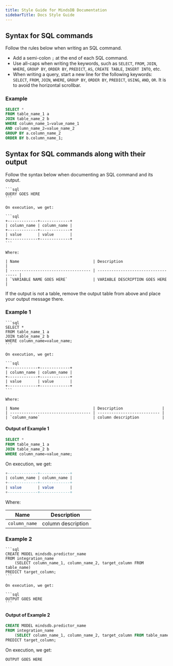 ```yaml
---
title: Style Guide for MindsDB Documentation
sidebarTitle: Docs Style Guide
---
```


## Syntax for SQL commands

Follow the rules below when writing an SQL command.

- Add a semi-colon `;` at the end of each SQL command.
- Use all-caps when writing the keywords, such as `SELECT`, `FROM`, `JOIN`,
  `WHERE`, `GROUP BY`, `ORDER BY`, `PREDICT`, `AS`, `CREATE TABLE`,
  `INSERT INTO`, etc.
- When writing a query, start a new line for the following keywords: `SELECT`,
  `FROM`, `JOIN`, `WHERE`, `GROUP BY`, `ORDER BY`, `PREDICT`, `USING`, `AND`,
  `OR`. It is to avoid the horizontal scrollbar.

### Example

```sql
SELECT *
FROM table_name_1 a
JOIN table_name_2 b
WHERE column_name_1=value_name_1
AND column_name_2=value_name_2
GROUP BY a.column_name_2
ORDER BY b.column_name_1;
```

## Syntax for SQL commands along with their output

Follow the syntax below when documenting an SQL command and its output.

    ```sql
    QUERY GOES HERE
    ```

    On execution, we get:

    ```sql
    +-------------+-------------+
    | column_name | column_name |
    +-------------+-------------+
    | value       | value       |
    +-------------+-------------+
    ```

    Where:

    | Name                                | Description                         |
    | ----------------------------------- | ----------------------------------- |
    | `VARIABLE NAME GOES HERE`           | VARIABLE DESCRIPTION GOES HERE      |

<Note>
  If the output is not a table, remove the output table from above and place
  your output message there.
</Note>

### Example 1

    ```sql
    SELECT *
    FROM table_name_1 a
    JOIN table_name_2 b
    WHERE column_name=value_name;
    ```

    On execution, we get:

    ```sql
    +-------------+-------------+
    | column_name | column_name |
    +-------------+-------------+
    | value       | value       |
    +-------------+-------------+
    ```

    Where:

    | Name                                | Description                 |
    | ----------------------------------- | --------------------------- |
    | `column_name`                       | column description          |

#### Output of Example 1

```sql
SELECT *
FROM table_name_1 a
JOIN table_name_2 b
WHERE column_name=value_name;
```

On execution, we get:

```sql
+-------------+-------------+
| column_name | column_name |
+-------------+-------------+
| value       | value       |
+-------------+-------------+
```

Where:

| Name          | Description        |
| ------------- | ------------------ |
| `column_name` | column description |

### Example 2

    ```sql
    CREATE MODEL mindsdb.predictor_name
    FROM integration_name
        (SELECT column_name_1, column_name_2, target_column FROM table_name)
    PREDICT target_column;
    ```

    On execution, we get:

    ```sql
    OUTPUT GOES HERE
    ```

#### Output of Example 2

```sql
CREATE MODEL mindsdb.predictor_name
FROM integration_name
    (SELECT column_name_1, column_name_2, target_column FROM table_name)
PREDICT target_column;
```

On execution, we get:

```sql
OUTPUT GOES HERE
```
